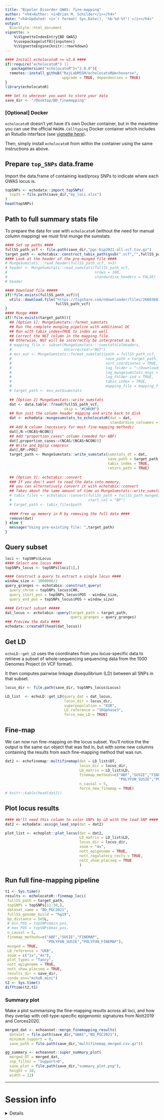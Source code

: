 ```yaml
---
title: "Bipolar Disorder GWAS: fine-mapping" 
author: "<h4>Author: <i>Brian M. Schilder</i></h4>" 
date: "<h4>Updated: <i>`r format( Sys.Date(), '%b-%d-%Y')`</i></h4>"
output:
  BiocStyle::html_document
vignette: >
    %\VignetteIndexEntry{BD GWAS} 
    %\usepackage[utf8]{inputenc}
    %\VignetteEngine{knitr::rmarkdown}
---
```



```r
#### Install echolocatoR >= v2.0 ####
if(!require("echolocatoR") || 
   packageVersion("echolocatoR")<"2.0.0"){
  remotes::install_github("RajLabMSSM/echolocatoR@echoverse", 
                          upgrade = TRUE, dependencies = TRUE)    
}  
library(echolocatoR) 

### Set to wherever you want to store your data 
save_dir <- "/Desktop/BD_finemapping"
```

### [Optional] Docker

`echolocatoR` doesn't yet have it's own Docker container, 
but in the meantime you can use the official `MAGMA.Celltyping` Docker container which includes an Rstudio interface (see [vignette here](https://neurogenomics.github.io/MAGMA_Celltyping/articles/docker)).  

Then, simply install `echolocatoR` from within the container 
using the same instructions as above.

 
## Prepare `top_SNPs` data.frame   

Import the data.frame of containing lead/proxy SNPs to indicate where each GWAS locus is. 
 
```r
topSNPs <- echodata::import_topSNPs(
  topSS = file.path(save_dir,"my_loci.xlsx")
)
head(topSNPs)
```

## Path to full summary stats file  
 
To prepare the data for use with `echolocatoR` 
(without the need for manual column mapping) we must first munge the sumstats.

```r
#### Set up paths ####
fullSS_path_vcf <- file.path(save_dir,"pgc-bip2021-all.vcf.tsv.gz")
target_path <- echotabix::construct_tabix_path(gsub(".vcf","",fullSS_path_vcf))
#### Look at the header of the pre-munged file ####
# MungeSumstats:::read_header(fullSS_path_vcf, n=3)
# header <- MungeSumstats::read_sumstats(fullSS_path_vcf, 
#                                        nrows = 100, 
#                                        standardise_headers = FALSE)
# header

#### Download file #####
if(!file.exists(fullSS_path_vcf)){
  utils::download.file("https://figshare.com/ndownloader/files/26603681",
                       fullSS_path_vcf)
}
#### Munge ####
if(!file.exists(target_path)){ 
  ## [Option 1]: MungeSumstats::format_sumstats
  ## Run the complete munging pipeline with additional QC
  ## Run with tabix_index=TRUE to index as well
  ## Correct the NGT column in the mapping file.
  ## Otherwise, NGT will be incorrectly be interpreted as N.
  # mapping_file <- subset(MungeSumstats:::sumstatsColHeaders,
  #                        Uncorrected!="NGT")
  # mss_out <- MungeSumstats::format_sumstats(path = fullSS_path_vcf,
  #                                           save_path = target_path,
  #                                           sort_coordinates = TRUE,
  #                                           log_folder = "~/Downloads/munge_logs",
  #                                           log_mungesumstats_msgs = TRUE,
  #                                           log_folder_ind = TRUE,
  #                                           tabix_index = TRUE,
  #                                           mapping_file = mapping_file)
  # target_path <- mss_out$sumstats
  
  ## [Option 2] MungeSumstats::write_sumstats 
  dat <- data.table::fread(fullSS_path_vcf, 
                           skip = "#CHROM") 
  ## Run just the column header mapping and write back to disk 
  dat <- echodata::mungesumstats_to_echolocatoR(dat = dat, 
                                                standardise_colnames = TRUE) 
  ## Add N column (necessary for most fine-mapping methods)
  dat[,N:=(NCAS+NCON)]
  ## Add "proportion_cases" column (needed for ABF)
  dat[,proportion_cases:=(NCAS/(NCAS+NCON))]
  ## Write and bgzip compress
  dat[,BP:=POS]
  target_path <- MungeSumstats::write_sumstats(sumstats_dt = dat,
                                               save_path = target_path,
                                               tabix_index = TRUE,
                                               return_path = TRUE)  
  
  ## [Option 3]: echotabix::convert
  ### If you don't want to read the data into memory, 
  ## you can alternatively convert it with echotabix::convert
  ## Takes about the same amount of time as MungeSumstats::write_sumstats method
  # tabix_files <- echotabix::convert(fullSS_path = fullSS_path_munged, 
  #                                   start_col = "BP")
  # target_path <- tabix_files$path
  
  #### Free up memory in R by removing the full data ####
  remove(dat)
} else {
  message("Using pre-existing file: ",target_path)
} 
```

## Query subset

```r
loci <- topSNPs$Locus
#### Select one locus ####
topSNPs_locus <- topSNPs[loci[1],]

#### Construct a query to extract a single locus ####
window_size <- 1000000/2
query_granges <- echotabix::construct_query(
  query_chrom = topSNPs_locus$CHR, 
  query_start_pos = topSNPs_locus$POS - window_size, 
  query_end_pos = topSNPs_locus$POS + window_size)

#### Extract subset #####
dat_locus <- echotabix::query(target_path = target_path, 
                              query_granges = query_granges) 
### Preview the data ####
echodata::createDT(head(dat_locus))
```

## Get LD

`echoLD::get_LD` uses the coordinates from you locus-specific data to retrieve a subset of whole-sequencing sequencing data from the 1000 Genomes Project (in VCF format).

It then computes pairwise linkage disequilibrium (LD) between all SNPs in that 
subset.

```r
locus_dir <- file.path(save_dir, topSNPs_locus$Locus) 

LD_list  <- echoLD::get_LD(query_dat = dat_locus,
                           locus_dir = locus_dir,
                           superpopulation = "EUR",
                           LD_reference = "1KGphase3", 
                           force_new_LD = TRUE) 
```

## Fine-map

We can now run fine-mapping on the locus subset. You'll notice the the output
is the same `dat` object that was fed in, but with some new columns containing 
the results from each fine-mapping method that was run.

```r
dat2 <- echofinemap::multifinemap(dat = LD_list$DT,
                                  locus_dir = locus_dir,  
                                  LD_matrix = LD_list$LD, 
                                  finemap_methods=c("ABF","SUSIE","FINEMAP",
                                                    "POLYFUN_SUSIE","POLYFUN_FINEMAP"),
                                  n_causal = 5,
                                  force_new_finemap = TRUE)
# knitr::kable(head(dat2))
```

## Plot locus results

```r
#### We'll need this column to color SNPs by LD with the lead SNP ####
dat2 <- echodata::assign_lead_snp(dat = dat2)

plot_list <- echoplot::plot_locus(dat = dat2, 
                                  LD_matrix = LD_list$LD,
                                  locus_dir = locus_dir,
                                  zoom = "4x",
                                  nott_epigenome = TRUE,
                                  nott_regulatory_rects = TRUE,
                                  nott_show_placseq = TRUE
                                  ) 
```




## Run full fine-mapping pipeline   

```r

t1 <- Sys.time()
results <- echolocatoR::finemap_loci(
 fullSS_path = target_path,
 topSNPs = topSNPs[11:30,],
 dataset_name = "BD_PGC2021",
 fullSS_genome_build = "hg19",
 bp_distance = 5e5L,
 # min_POS = topSNPs$min_pos,
 # max_POS = topSNPs$max_pos,
 n_causal = 5,
 finemap_methods=c("ABF","SUSIE","FINEMAP",
                   "POLYFUN_SUSIE","POLYFUN_FINEMAP"),
 munged = TRUE,
 LD_reference = "UKB",
 zoom = c("1x","4x"),
 plot_types = "fancy",
 nott_epigenome = TRUE, 
 nott_show_placseq = TRUE,
 results_dir = save_dir,
 conda_env="echoR_mini")
t2 <- Sys.time()
difftime(t2,t1)

```

### Summary plot

Make a plot summarising the fine-mapping results across all loci, 
and how they overlap with cell-type-specific epigenomic signatures
from Nott2019 and Corces2020.

```r
merged_dat <- echoannot::merge_finemapping_results(
  dataset = file.path(save_dir,"GWAS","BD_PGC2021"), 
  minimum_support = 0, 
  save_path = file.path(save_dir,"multifinemap_merged.csv.gz"))

gg_summary <- echoannot::super_summary_plot(
  merged_DT = merged_dat,
  snp_filter = "Support>0",
  save_plot = file.path(save_dir,"summary_plot.png"), 
  height = 10,
  width = 12)
```


<hr>

# Session info  

<details>

```r
utils::sessionInfo()
```

</details>

<br>

